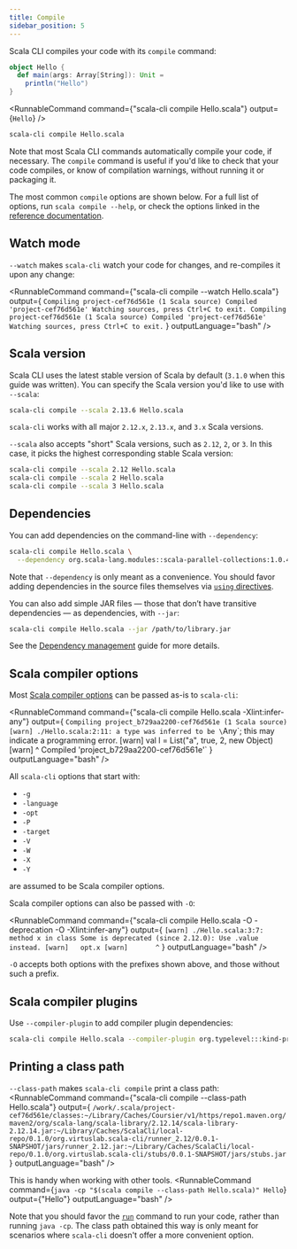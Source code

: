 ```yaml
---
title: Compile
sidebar_position: 5
---
```



Scala CLI compiles your code with its `compile` command:

```scala title=Hello.scala
object Hello {
  def main(args: Array[String]): Unit =
    println("Hello")
}
```

<RunnableCommand
    command={"scala-cli compile Hello.scala"}
    output={`Hello`}
/>

```bash
scala-cli compile Hello.scala
```

Note that most Scala CLI commands automatically compile your code, if necessary.
The `compile` command is useful if you'd like to check that your code compiles,
or know of compilation warnings, without running it or packaging it.

The most common `compile` options are shown below.
For a full list of options, run `scala compile --help`, or check the options linked in the
[reference documentation](../reference/commands.md#compile).

## Watch mode

`--watch` makes `scala-cli` watch your code for changes, and re-compiles it upon any change:

<RunnableCommand
    command={"scala-cli compile --watch Hello.scala"}
    output={
`Compiling project-cef76d561e (1 Scala source)
Compiled 'project-cef76d561e'
Watching sources, press Ctrl+C to exit.
Compiling project-cef76d561e (1 Scala source)
Compiled 'project-cef76d561e'
Watching sources, press Ctrl+C to exit.`
    }
    outputLanguage="bash"
/>

## Scala version

Scala CLI uses the latest stable version of Scala by default (`3.1.0` when this guide was written). You can specify the Scala version you'd like to use with `--scala`:

```bash ignore
scala-cli compile --scala 2.13.6 Hello.scala
```

`scala-cli` works with all major `2.12.x`, `2.13.x`, and `3.x` Scala versions.

`--scala` also accepts "short" Scala versions, such as `2.12`, `2`, or `3`. In this
case, it picks the highest corresponding stable Scala version:

```bash ignore
scala-cli compile --scala 2.12 Hello.scala
scala-cli compile --scala 2 Hello.scala
scala-cli compile --scala 3 Hello.scala
```

## Dependencies

You can add dependencies on the command-line with `--dependency`:

```bash
scala-cli compile Hello.scala \
  --dependency org.scala-lang.modules::scala-parallel-collections:1.0.4
```

Note that `--dependency` is only meant as a convenience. You should favor
adding dependencies in the source files themselves via [`using` directives](../guides/configuration.md#special-imports).

You can also add simple JAR files — those that don’t have transitive dependencies — as dependencies, with `--jar`:

```bash
scala-cli compile Hello.scala --jar /path/to/library.jar
```

See the [Dependency management](../guides/dependencies.md) guide for more details.

## Scala compiler options

Most [Scala compiler options](https://docs.scala-lang.org/overviews/compiler-options) can be passed as-is to `scala-cli`:

<RunnableCommand
    command={"scala-cli compile Hello.scala -Xlint:infer-any"}
    output={
`Compiling project_b729aa2200-cef76d561e (1 Scala source)
[warn] ./Hello.scala:2:11: a type was inferred to be \`Any\`; this may indicate a programming error.
[warn]   val l = List("a", true, 2, new Object)
[warn]           ^
Compiled 'project_b729aa2200-cef76d561e'`
    }
    outputLanguage="bash"
/>

All `scala-cli` options that start with:

- `-g`
- `-language`
- `-opt`
- `-P`
- `-target`
- `-V`
- `-W`
- `-X`
- `-Y`

are assumed to be Scala compiler options.

Scala compiler options can also be passed with `-O`:

<RunnableCommand
    command={"scala-cli compile Hello.scala -O -deprecation -O -Xlint:infer-any"}
    output={
`[warn] ./Hello.scala:3:7: method x in class Some is deprecated (since 2.12.0): Use .value instead.
[warn]   opt.x
[warn]       ^`
    }
    outputLanguage="bash"
/>

`-O` accepts both options with the prefixes shown above, and those without such a prefix.

## Scala compiler plugins
Use `--compiler-plugin` to add compiler plugin dependencies:

```bash
scala-cli compile Hello.scala --compiler-plugin org.typelevel:::kind-projector:0.13.2 --scala 2.12.14
```


## Printing a class path

`--class-path` makes `scala-cli compile` print a class path:
<RunnableCommand
    command={"scala-cli compile --class-path Hello.scala"}
    output={
`/work/.scala/project-cef76d561e/classes:~/Library/Caches/Coursier/v1/https/repo1.maven.org/maven2/org/scala-lang/scala-library/2.12.14/scala-library-2.12.14.jar:~/Library/Caches/ScalaCli/local-repo/0.1.0/org.virtuslab.scala-cli/runner_2.12/0.0.1-SNAPSHOT/jars/runner_2.12.jar:~/Library/Caches/ScalaCli/local-repo/0.1.0/org.virtuslab.scala-cli/stubs/0.0.1-SNAPSHOT/jars/stubs.jar`
    }
    outputLanguage="bash"
/>

This is handy when working with other tools.
<RunnableCommand
    command={`java -cp "$(scala compile --class-path Hello.scala)" Hello`}
    output={"Hello"}
    outputLanguage="bash"
/>

Note that you should favor the [`run`](./run.md) command to run your code, rather than running `java -cp`.
The class path obtained this way is only meant for scenarios where `scala-cli` doesn't offer a more convenient option.
